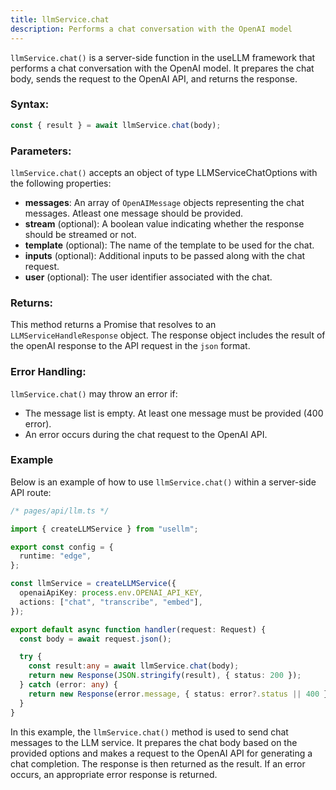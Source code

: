 ```yaml
---
title: llmService.chat
description: Performs a chat conversation with the OpenAI model
---
```


`llmService.chat()` is a server-side function in the useLLM framework that performs a chat conversation with the OpenAI model. It prepares the chat body, sends the request to the OpenAI API, and returns the response.

### Syntax:

```typescript
const { result } = await llmService.chat(body);
```

### Parameters:

`llmService.chat()` accepts an object of type LLMServiceChatOptions with the following properties:

- **messages**: An array of `OpenAIMessage` objects representing the chat messages. Atleast one message should be provided.
- **stream** (optional): A boolean value indicating whether the response should be streamed or not.
- **template** (optional): The name of the template to be used for the chat.
- **inputs** (optional): Additional inputs to be passed along with the chat request.
- **user** (optional): The user identifier associated with the chat.

### Returns:

This method returns a Promise that resolves to an `LLMServiceHandleResponse` object. The response object includes the result of the openAI response to the API request in the `json` format.

### Error Handling:

`llmService.chat()` may throw an error if:

- The message list is empty. At least one message must be provided (400 error).
- An error occurs during the chat request to the OpenAI API.

### Example

Below is an example of how to use `llmService.chat()` within a server-side API route:

```typescript
/* pages/api/llm.ts */

import { createLLMService } from "usellm";

export const config = {
  runtime: "edge",
};

const llmService = createLLMService({
  openaiApiKey: process.env.OPENAI_API_KEY,
  actions: ["chat", "transcribe", "embed"],
});

export default async function handler(request: Request) {
  const body = await request.json();

  try {
    const result:any = await llmService.chat(body);
    return new Response(JSON.stringify(result), { status: 200 });
  } catch (error: any) {
    return new Response(error.message, { status: error?.status || 400 });
  }
}
```

In this example, the `llmService.chat()` method is used to send chat messages to the LLM service. It prepares the chat body based on the provided options and makes a request to the OpenAI API for generating a chat completion. The response is then returned as the result. If an error occurs, an appropriate error response is returned.